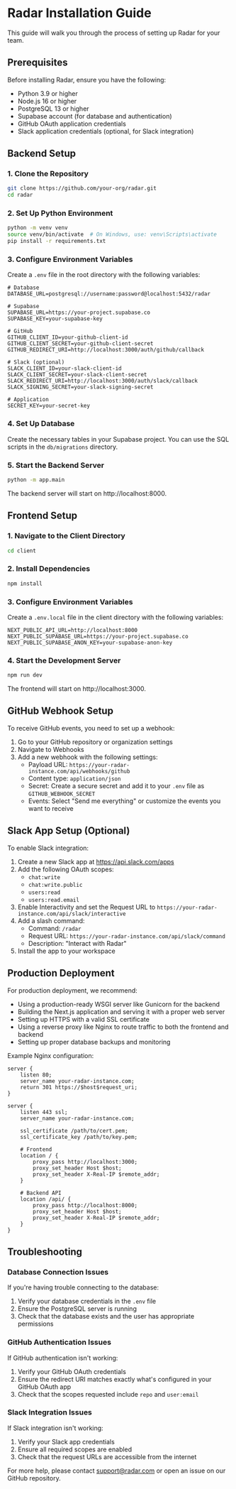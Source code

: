 # Radar Installation Guide

This guide will walk you through the process of setting up Radar for your team.

## Prerequisites

Before installing Radar, ensure you have the following:

- Python 3.9 or higher
- Node.js 16 or higher
- PostgreSQL 13 or higher
- Supabase account (for database and authentication)
- GitHub OAuth application credentials
- Slack application credentials (optional, for Slack integration)

## Backend Setup

### 1. Clone the Repository

```bash
git clone https://github.com/your-org/radar.git
cd radar
```

### 2. Set Up Python Environment

```bash
python -m venv venv
source venv/bin/activate  # On Windows, use: venv\Scripts\activate
pip install -r requirements.txt
```

### 3. Configure Environment Variables

Create a `.env` file in the root directory with the following variables:

```
# Database
DATABASE_URL=postgresql://username:password@localhost:5432/radar

# Supabase
SUPABASE_URL=https://your-project.supabase.co
SUPABASE_KEY=your-supabase-key

# GitHub
GITHUB_CLIENT_ID=your-github-client-id
GITHUB_CLIENT_SECRET=your-github-client-secret
GITHUB_REDIRECT_URI=http://localhost:3000/auth/github/callback

# Slack (optional)
SLACK_CLIENT_ID=your-slack-client-id
SLACK_CLIENT_SECRET=your-slack-client-secret
SLACK_REDIRECT_URI=http://localhost:3000/auth/slack/callback
SLACK_SIGNING_SECRET=your-slack-signing-secret

# Application
SECRET_KEY=your-secret-key
```

### 4. Set Up Database

Create the necessary tables in your Supabase project. You can use the SQL scripts in the `db/migrations` directory.

### 5. Start the Backend Server

```bash
python -m app.main
```

The backend server will start on http://localhost:8000.

## Frontend Setup

### 1. Navigate to the Client Directory

```bash
cd client
```

### 2. Install Dependencies

```bash
npm install
```

### 3. Configure Environment Variables

Create a `.env.local` file in the client directory with the following variables:

```
NEXT_PUBLIC_API_URL=http://localhost:8000
NEXT_PUBLIC_SUPABASE_URL=https://your-project.supabase.co
NEXT_PUBLIC_SUPABASE_ANON_KEY=your-supabase-anon-key
```

### 4. Start the Development Server

```bash
npm run dev
```

The frontend will start on http://localhost:3000.

## GitHub Webhook Setup

To receive GitHub events, you need to set up a webhook:

1. Go to your GitHub repository or organization settings
2. Navigate to Webhooks
3. Add a new webhook with the following settings:
   - Payload URL: `https://your-radar-instance.com/api/webhooks/github`
   - Content type: `application/json`
   - Secret: Create a secure secret and add it to your `.env` file as `GITHUB_WEBHOOK_SECRET`
   - Events: Select "Send me everything" or customize the events you want to receive

## Slack App Setup (Optional)

To enable Slack integration:

1. Create a new Slack app at https://api.slack.com/apps
2. Add the following OAuth scopes:
   - `chat:write`
   - `chat:write.public`
   - `users:read`
   - `users:read.email`
3. Enable Interactivity and set the Request URL to `https://your-radar-instance.com/api/slack/interactive`
4. Add a slash command:
   - Command: `/radar`
   - Request URL: `https://your-radar-instance.com/api/slack/command`
   - Description: "Interact with Radar"
5. Install the app to your workspace

## Production Deployment

For production deployment, we recommend:

- Using a production-ready WSGI server like Gunicorn for the backend
- Building the Next.js application and serving it with a proper web server
- Setting up HTTPS with a valid SSL certificate
- Using a reverse proxy like Nginx to route traffic to both the frontend and backend
- Setting up proper database backups and monitoring

Example Nginx configuration:

```nginx
server {
    listen 80;
    server_name your-radar-instance.com;
    return 301 https://$host$request_uri;
}

server {
    listen 443 ssl;
    server_name your-radar-instance.com;

    ssl_certificate /path/to/cert.pem;
    ssl_certificate_key /path/to/key.pem;

    # Frontend
    location / {
        proxy_pass http://localhost:3000;
        proxy_set_header Host $host;
        proxy_set_header X-Real-IP $remote_addr;
    }

    # Backend API
    location /api/ {
        proxy_pass http://localhost:8000;
        proxy_set_header Host $host;
        proxy_set_header X-Real-IP $remote_addr;
    }
}
```

## Troubleshooting

### Database Connection Issues

If you're having trouble connecting to the database:

1. Verify your database credentials in the `.env` file
2. Ensure the PostgreSQL server is running
3. Check that the database exists and the user has appropriate permissions

### GitHub Authentication Issues

If GitHub authentication isn't working:

1. Verify your GitHub OAuth credentials
2. Ensure the redirect URI matches exactly what's configured in your GitHub OAuth app
3. Check that the scopes requested include `repo` and `user:email`

### Slack Integration Issues

If Slack integration isn't working:

1. Verify your Slack app credentials
2. Ensure all required scopes are enabled
3. Check that the request URLs are accessible from the internet

For more help, please contact support@radar.com or open an issue on our GitHub repository.
